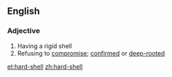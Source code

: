 ==English==

===Adjective===
{{en-adj|head=[[hard]]-[[shell]]}}

# Having a rigid shell
# Refusing to [[compromise]]; [[confirmed]] or [[deep-rooted]]

[[et:hard-shell]]
[[zh:hard-shell]]